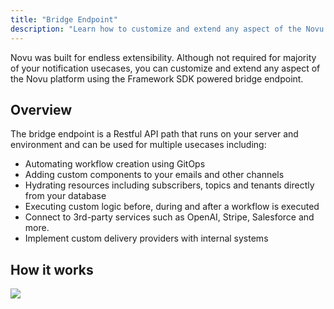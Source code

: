 ```yaml
---
title: "Bridge Endpoint"
description: "Learn how to customize and extend any aspect of the Novu platform using the Framework SDK powered bridge endpoint."
---
```


Novu was built for endless extensibility. Although not required for majority of your notification usecases, you can customize and extend any aspect of the Novu platform using the Framework SDK powered bridge endpoint.

## Overview

The bridge endpoint is a Restful API path that runs on your server and environment and can be used for multiple usecases including:

- Automating workflow creation using GitOps
- Adding custom components to your emails and other channels
- Hydrating resources including subscribers, topics and tenants directly from your database
- Executing custom logic before, during and after a workflow is executed
- Connect to 3rd-party services such as OpenAI, Stripe, Salesforce and more.
- Implement custom delivery providers with internal systems

## How it works

<Frame>
  <img src="/images/novu-works.png" />
</Frame>